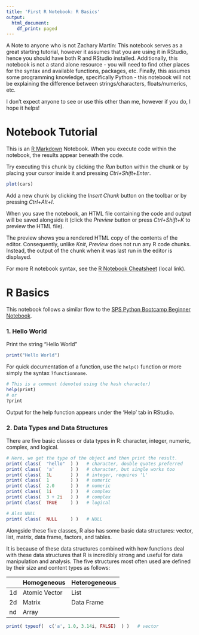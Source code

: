 ```yaml
---
title: 'First R Notebook: R Basics'
output:
  html_document:
    df_print: paged
---
```


A Note to anyone who is not Zachary Martin: This notebook serves as a great starting tutorial, however it assumes that you are using it in RStudio, hence you should have both R and RStudio installed. Additionally, this notebook is not a stand alone resource - you will need to find other places for the syntax and available functions, packages, etc. Finally, this assumes some programming knowledge, specifically Python - this notebook will not be explaining the difference between strings/characters, floats/numerics, etc.

I don't expect anyone to see or use this other than me, however if you do, I hope it helps!

# Notebook Tutorial

This is an [R Markdown](http://rmarkdown.rstudio.com) Notebook. When you execute code within the notebook, the results appear beneath the code. 

Try executing this chunk by clicking the *Run* button within the chunk or by placing your cursor inside it and pressing *Ctrl+Shift+Enter*. 

```r
plot(cars)
```

Add a new chunk by clicking the *Insert Chunk* button on the toolbar or by pressing *Ctrl+Alt+I*.

When you save the notebook, an HTML file containing the code and output will be saved alongside it (click the *Preview* button or press *Ctrl+Shift+K* to preview the HTML file).

The preview shows you a rendered HTML copy of the contents of the editor. Consequently, unlike *Knit*, *Preview* does not run any R code chunks. Instead, the output of the chunk when it was last run in the editor is displayed.

For more R notebook syntax, see the [R Notebook Cheatsheet](file:///home/zackashm/DataScience/R%20Tutorial/Basics%20from%20Scratch/rmarkdown-cheatsheet.pdf) (local link).

# R Basics

This notebook follows a similar flow to the [SPS Python Bootcamp Beginner Notebook](https://github.com/ZackAshM/PythonBootcamp/blob/master/PythonBootcampBeginner_Solutions.ipynb).

### 1. Hello World

Print the string "Hello World"

```r
print("Hello World")
```

For quick documentation of a function, use the `help()` function or more simply the syntax `?functionname`.

```r
# This is a comment (denoted using the hash character)
help(print)
# or
?print
```

Output for the help function appears under the 'Help' tab in RStudio.

### 2. Data Types and Data Structures

There are five basic classes or data types in R: character, integer, numeric, complex, and logical.

```r
# Here, we get the type of the object and then print the result.
print( class(  "hello"  ) )   # character, double quotes preferred
print( class(  'a'      ) )   # character, but single works too
print( class(  1L       ) )   # integer, requires 'L'
print( class(  1        ) )   # numeric
print( class(  2.0      ) )   # numeric
print( class(  1i       ) )   # complex
print( class(  3 + 2i   ) )   # complex
print( class(  TRUE     ) )   # logical

# Also NULL
print( class(  NULL     ) )   # NULL
```

Alongside these five classes, R also has some basic data structures: vector, list, matrix, data frame, factors, and tables.

It is because of these data structures combined with how functions deal with these data structures that R is incredibly strong and useful for data manipulation and analysis. The five structures most often used are defined by their size and content types as follows:

|    | Homogeneous   | Heterogeneous |
| -- | ------------- | ------------- |
| 1d | Atomic Vector | List          |
| 2d | Matrix        | Data Frame    |
| nd | Array         |               |

```r
print( typeof(  c('a', 1.0, 3.14i, FALSE)  ) )   # vector
```

